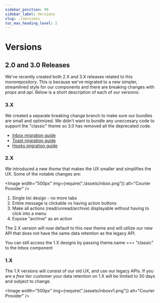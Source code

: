 ```yaml
---
sidebar_position: 99
sidebar_label: Versions
slug: ./versions
toc_max_heading_level: 2
---
```



# Versions

## 2.0 and 3.0 Releases

We've recently created both 2.X and 3.X releases related to this monorepository. This is because we've migrated to a new simpler, streamlined style for our components and there are breaking changes with _props_ and _api_. Below is a short description of each of our versions:

### 3.X

We created a separate breaking change branch to make sure our bundles are small and optimized. We didn't want to bundle any uneccesary code to support the "classic" theme so 3.0 has removed all the deprecated code.

- [Inbox migration guide](https://github.com/trycourier/courier-react/tree/main/packages/react-inbox/docs/0.overview.md)
- [Toast migration guide](https://github.com/trycourier/courier-react/tree/main/packages/react-toast/docs/0.overview.md)
- [Hooks migration guide](https://github.com/trycourier/courier-react/tree/main/packages/react-hooks/0.overview.md)

### 2.X

We introduced a new _theme_ that makes the UX smaller and simplifies the UX. Some of the notable changes are:

<Image width="500px" img={require("./assets/inbox.png")} alt="Courier Provider" />

1. Single list design - no more tabs
2. Entire message is clickable vs having action buttons
3. Make all actions (read/unread/archive) displayable without having to click into a menu
4. Expose "archive" as an action

The 2.X version will now default to this new theme and will utilize our new API that does not have the same data retention as the legacy API.

You can still access the 1.X designs by passing theme.name === "classic" to the Inbox component

### 1.X

The 1.X versions will consist of our old UX, and use our legacy APIs. If you are a _free_ tier customer your data retention on 1.X will be limited to 30 days and subject to change.

<Image width="500px" img={require("./assets/inboxv1.png")} alt="Courier Provider" />
